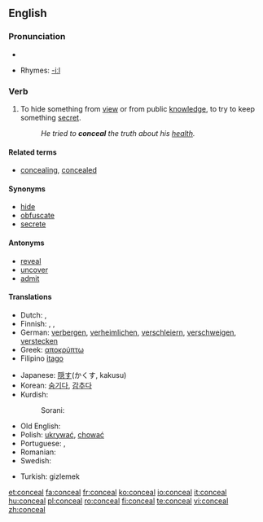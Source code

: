 ==English==

===Pronunciation===
*{{audio|en-us-conceal.ogg|Audio (US)}}

*Rhymes: [[Rhymes:English:-iːl|-iːl]]

===Verb===
{{en-verb}}

# To hide something from [[view]] or from public [[knowledge]], to try to keep something [[secret]].
#:''He tried to '''conceal''' the truth about his [[health]].''

====Related terms====
*[[concealing]], [[concealed]]

====Synonyms====
*[[hide]]
*[[obfuscate]]
*[[secrete]]

====Antonyms====
*[[reveal]]
*[[uncover]]
*[[admit]]

====Translations====
{{top}}
* Dutch: {{t+|nl|verbergen}}, {{t+|nl|verstoppen}}
* Finnish: {{t-|fi|kätkeä}}, {{t+|fi|salata}}, {{t+|fi|peittää}}
* German: [[verbergen]], [[verheimlichen]], [[verschleiern]], [[verschweigen]], [[verstecken]]
* Greek: [[αποκρύπτω]]
* Filipino [[itago]]
{{mid}}
* Japanese: [[隠す]](かくす, kakusu)
* Korean: [[숨기다]], [[감추다]]
* Kurdish:
*: Sorani: {{t|ku|شاردنه‌وه‌|tr=shArdinawa|sc=KUchar}}
* Old English: {{t-|ang|miþan|alt=mīþan|xs=Old English}}
* Polish: [[ukrywać]], [[chować]]
* Portuguese: {{t+|pt|esconder}}, {{t-|pt|omitir}}
* Romanian: {{t+|ro|ascunde}}
* Swedish: {{t+|sv|dölja}}
{{bottom}}
* Turkish: gizlemek
[[et:conceal]]
[[fa:conceal]]
[[fr:conceal]]
[[ko:conceal]]
[[io:conceal]]
[[it:conceal]]
[[hu:conceal]]
[[pl:conceal]]
[[ro:conceal]]
[[fi:conceal]]
[[te:conceal]]
[[vi:conceal]]
[[zh:conceal]]